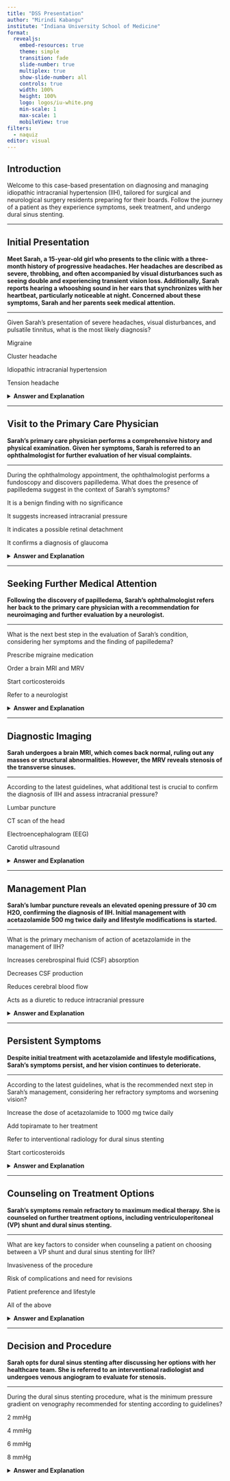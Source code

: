 ```yaml
---
title: "DSS Presentation"
author: "Mirindi Kabangu"
institute: "Indiana University School of Medicine"
format: 
  revealjs:
    embed-resources: true
    theme: simple
    transition: fade
    slide-number: true
    multiplex: true
    show-slide-number: all
    controls: true
    width: 100%
    height: 100%
    logo: logos/iu-white.png
    min-scale: 1
    max-scale: 1
    mobileView: true
filters: 
  - naquiz
editor: visual
---
```


## Introduction

Welcome to this case-based presentation on diagnosing and managing idiopathic intracranial hypertension (IIH), tailored for surgical and neurological surgery residents preparing for their boards. Follow the journey of a patient as they experience symptoms, seek treatment, and undergo dural sinus stenting.

------------------------------------------------------------------------

## Initial Presentation

**Meet Sarah, a 15-year-old girl who presents to the clinic with a three-month history of progressive headaches. Her headaches are described as severe, throbbing, and often accompanied by visual disturbances such as seeing double and experiencing transient vision loss. Additionally, Sarah reports hearing a whooshing sound in her ears that synchronizes with her heartbeat, particularly noticeable at night. Concerned about these symptoms, Sarah and her parents seek medical attention.**

------------------------------------------------------------------------

:::::::: question
Given Sarah's presentation of severe headaches, visual disturbances, and pulsatile tinnitus, what is the most likely diagnosis?

::::::: choices
::: choice
Migraine
:::

::: choice
Cluster headache
:::

::: {.choice .correct-choice}
Idiopathic intracranial hypertension
:::

::: choice
Tension headache
:::
:::::::
::::::::

<details>

<summary><strong>Answer and Explanation</strong></summary>

**Answer: C. Idiopathic intracranial hypertension**

**Explanation:** Sarah's symptoms of severe headaches, visual disturbances, and pulsatile tinnitus are characteristic of IIH, especially when accompanied by papilledema, which should be confirmed on further examination.

</details>

------------------------------------------------------------------------

## Visit to the Primary Care Physician

**Sarah's primary care physician performs a comprehensive history and physical examination. Given her symptoms, Sarah is referred to an ophthalmologist for further evaluation of her visual complaints.**

------------------------------------------------------------------------

:::::::: question
During the ophthalmology appointment, the ophthalmologist performs a fundoscopy and discovers papilledema. What does the presence of papilledema suggest in the context of Sarah's symptoms?

::::::: choices
::: choice
It is a benign finding with no significance
:::

::: {.choice .correct-choice}
It suggests increased intracranial pressure
:::

::: choice
It indicates a possible retinal detachment
:::

::: choice
It confirms a diagnosis of glaucoma
:::
:::::::
::::::::

<details>

<summary><strong>Answer and Explanation</strong></summary>

**Answer: B. It suggests increased intracranial pressure**

**Explanation:** Papilledema is swelling of the optic disc due to increased intracranial pressure, which aligns with Sarah's symptoms of headaches and vision changes. It requires prompt further investigation.

</details>

------------------------------------------------------------------------

## Seeking Further Medical Attention

**Following the discovery of papilledema, Sarah's ophthalmologist refers her back to the primary care physician with a recommendation for neuroimaging and further evaluation by a neurologist.**

------------------------------------------------------------------------

:::::::: question
What is the next best step in the evaluation of Sarah's condition, considering her symptoms and the finding of papilledema?

::::::: choices
::: choice
Prescribe migraine medication
:::

::: {.choice .correct-choice}
Order a brain MRI and MRV
:::

::: choice
Start corticosteroids
:::

::: choice
Refer to a neurologist
:::
:::::::
::::::::

<details>

<summary><strong>Answer and Explanation</strong></summary>

**Answer: B. Order a brain MRI and MRV**

**Explanation:** The next step is to confirm the diagnosis of IIH and rule out other causes of increased intracranial pressure. An MRI can help exclude mass lesions, while an MRV can identify venous sinus stenosis.

</details>

------------------------------------------------------------------------

## Diagnostic Imaging

**Sarah undergoes a brain MRI, which comes back normal, ruling out any masses or structural abnormalities. However, the MRV reveals stenosis of the transverse sinuses.**

------------------------------------------------------------------------

:::::::: question
According to the latest guidelines, what additional test is crucial to confirm the diagnosis of IIH and assess intracranial pressure?

::::::: choices
::: {.choice .correct-choice}
Lumbar puncture
:::

::: choice
CT scan of the head
:::

::: choice
Electroencephalogram (EEG)
:::

::: choice
Carotid ultrasound
:::
:::::::
::::::::

<details>

<summary><strong>Answer and Explanation</strong></summary>

**Answer: A. Lumbar puncture**

**Explanation:** A lumbar puncture is essential to measure the opening pressure, which is typically elevated in IIH, and to exclude other causes of increased intracranial pressure. This is recommended by current guidelines.

</details>

------------------------------------------------------------------------

## Management Plan

**Sarah's lumbar puncture reveals an elevated opening pressure of 30 cm H2O, confirming the diagnosis of IIH. Initial management with acetazolamide 500 mg twice daily and lifestyle modifications is started.**

------------------------------------------------------------------------

:::::::: question
What is the primary mechanism of action of acetazolamide in the management of IIH?

::::::: choices
::: choice
Increases cerebrospinal fluid (CSF) absorption
:::

::: {.choice .correct-choice}
Decreases CSF production
:::

::: choice
Reduces cerebral blood flow
:::

::: choice
Acts as a diuretic to reduce intracranial pressure
:::
:::::::
::::::::

<details>

<summary><strong>Answer and Explanation</strong></summary>

**Answer: B. Decreases CSF production**

**Explanation:** Acetazolamide is a carbonic anhydrase inhibitor that reduces cerebrospinal fluid production, thereby lowering intracranial pressure. This is supported by clinical guidelines for IIH management.

</details>

------------------------------------------------------------------------

## Persistent Symptoms

**Despite initial treatment with acetazolamide and lifestyle modifications, Sarah's symptoms persist, and her vision continues to deteriorate.**

------------------------------------------------------------------------

:::::::: question
According to the latest guidelines, what is the recommended next step in Sarah's management, considering her refractory symptoms and worsening vision?

::::::: choices
::: {.choice .correct-choice}
Increase the dose of acetazolamide to 1000 mg twice daily
:::

::: choice
Add topiramate to her treatment
:::

::: choice
Refer to interventional radiology for dural sinus stenting
:::

::: choice
Start corticosteroids
:::
:::::::
::::::::

<details>

<summary><strong>Answer and Explanation</strong></summary>

**Answer: A. Increase the dose of acetazolamide to 1000 mg twice daily**

**Explanation:** Before proceeding to more invasive options, increasing the dose of acetazolamide is a reasonable next step to attempt to better manage intracranial pressure as per guidelines.

</details>

------------------------------------------------------------------------

## Counseling on Treatment Options

**Sarah's symptoms remain refractory to maximum medical therapy. She is counseled on further treatment options, including ventriculoperitoneal (VP) shunt and dural sinus stenting.**

------------------------------------------------------------------------

:::::::: question
What are key factors to consider when counseling a patient on choosing between a VP shunt and dural sinus stenting for IIH?

::::::: choices
::: choice
Invasiveness of the procedure
:::

::: choice
Risk of complications and need for revisions
:::

::: choice
Patient preference and lifestyle
:::

::: {.choice .correct-choice}
All of the above
:::
:::::::
::::::::

<details>

<summary><strong>Answer and Explanation</strong></summary>

**Answer: D. All of the above**

**Explanation:** Key factors include the invasiveness of the procedure, the risk of complications and need for revisions, and the patient's preference and lifestyle. Dural sinus stenting is less invasive and typically has fewer complications compared to VP shunting.

</details>

------------------------------------------------------------------------

## Decision and Procedure

**Sarah opts for dural sinus stenting after discussing her options with her healthcare team. She is referred to an interventional radiologist and undergoes venous angiogram to evaluate for stenosis.**

------------------------------------------------------------------------

:::::::: question
During the dural sinus stenting procedure, what is the minimum pressure gradient on venography recommended for stenting according to guidelines?

::::::: choices
::: choice
2 mmHg
:::

::: {.choice .correct-choice}
4 mmHg
:::

::: choice
6 mmHg
:::

::: choice
8 mmHg
:::
:::::::
::::::::

<details>

<summary><strong>Answer and Explanation</strong></summary>

**Answer: B. 4 mmHg**

**Explanation:** According to guidelines, a minimum pressure gradient of 4 mmHg is recommended on venography to justify st

------------------------------------------------------------------------

## Follow-Up and Outcome

**After the stenting procedure, Sarah's symptoms significantly improve. Her headaches diminish, her vision is restored, and the pulsatile tinnitus resolves.**

------------------------------------------------------------------------

:::::::: question
What follow-up care is recommended for Sarah post-stenting to ensure continued improvement and monitor for potential complications?

::::::: choices
::: choice
Regular neurological assessments
:::

::: choice
Periodic imaging to monitor stent patency
:::

::: choice
Continued acetazolamide therapy
:::

::: {.choice .correct-choice}
All of the above
:::
:::::::
::::::::

<details>

<summary><strong>Answer and Explanation</strong></summary>

**Answer: D. All of the above**

**Explanation:** Post-stenting care includes regular neurological assessments, periodic imaging to ensure the stent remains patent, and continued acetazolamide therapy to manage intracranial pressure. These recommendations align with follow-up guidelines for IIH.

</details>

------------------------------------------------------------------------

## Challenge Questions

------------------------------------------------------------------------

#### Predictive Factors for DVSS Success

:::::::: question
Which of the following factors is most predictive of a successful outcome following dural venous sinus stenting (DVSS) for IIH?

::::::: choices
::: choice
Patient's age
:::

::: {.choice .correct-choice}
Reduction in trans-stenotic pressure gradient
:::

::: choice
Initial severity of papilledema
:::

::: choice
Duration of symptoms before treatment
:::
:::::::
::::::::

<details>

<summary><strong>Answer and Explanation</strong></summary>

**Answer: Reduction in trans-stenotic pressure gradient**

**Explanation:** The review identifies that a significant reduction in the trans-stenotic pressure gradient is a key predictive factor for successful outcomes following DVSS in IIH patients.

</details>

------------------------------------------------------------------------

#### Differential Diagnosis of IIH

:::::::: question
Which condition must be ruled out to definitively diagnose idiopathic intracranial hypertension (IIH)?

::::::: choices
::: choice
Normal pressure hydrocephalus
:::

::: choice
Chiari malformation
:::

::: choice
Subarachnoid hemorrhage
:::

::: {.choice .correct-choice}
Venous sinus thrombosis
:::
:::::::
::::::::

<details>

<summary><strong>Answer and Explanation</strong></summary>

**Answer: Venous sinus thrombosis**

**Explanation:** To definitively diagnose IIH, venous sinus thrombosis must be ruled out, as it can present with similar symptoms but requires different management.

</details>

------------------------------------------------------------------------

#### Improvement in Visual Disturbances

:::::::: question
What percentage of patients experienced improvement in visual disturbances after undergoing venous sinus stenting, according to the meta-analysis?

::::::: choices
::: choice
75%
:::

::: choice
80%
:::

::: {.choice .correct-choice}
88%
:::

::: choice
95%
:::
:::::::
::::::::

<details>

<summary><strong>Answer and Explanation</strong></summary>

**Answer: 88%**

**Explanation:** 88% of patients experienced improvement in visual disturbances after undergoing venous sinus stenting.

</details>

------------------------------------------------------------------------

#### Reduction in Acetazolamide Dosage

:::::::: question
What is the average reduction in acetazolamide dosage following DVSS at the 3-month postoperative assessment?

::::::: choices
::: question
From 1000mg to 500mg daily
:::

::: choice
From 750mg to 250mg daily
:::

::: {.choice .correct-choice}
From 950mg to 300mg daily
:::

::: choice
From 500mg to 100mg daily
:::
:::::::
::::::::

<details>

<summary><strong>Answer and Explanation</strong></summary>

**Answer: From 950mg to 300mg daily**

**Explanation:** The average daily dose of acetazolamide decreased from 950mg to 300mg at the 3-month postoperative assessment following DVSS.

</details>

------------------------------------------------------------------------

#### Impact of Comorbid Conditions

:::::::: question
How do comorbid conditions such as polycystic ovary syndrome (PCOS) impact the management of IIH?

::::::: choices
::: choice
They do not impact the management of IIH
:::

::: choice
They complicate the diagnosis but not the treatment
:::

::: {.choice .correct-choice}
They may necessitate a multidisciplinary approach to treatment
:::

::: choice
They only affect the choice of surgical intervention
:::
:::::::
::::::::

<details>

<summary><strong>Answer and Explanation</strong></summary>

**Answer: They may necessitate a multidisciplinary approach to treatment**

**Explanation:** Comorbid conditions such as PCOS can affect the management of IIH, requiring a multidisciplinary approach to address both IIH and the underlying conditions.

</details>

------------------------------------------------------------------------

## Summary

-   IIH is characterized by increased intracranial pressure without a detectable cause.
-   Diagnosis involves imaging and lumbar puncture to measure opening pressure, following the latest guidelines.
-   Initial management includes medication and lifestyle changes, with dural sinus stenting as an option for refractory cases, supported by current clinical guidelines.

## About This Presentation

This educational resource was created to help surgical and neurological surgery residents prepare for their boards by learning about the diagnosis and management of idiopathic intracranial hypertension (IIH) through the journey of a patient case study.

**Author:** Mirindi T. Kabangu

**Contact:** [mkabangu\@iu.edu](mailto:mkabangu@iu.edu)
